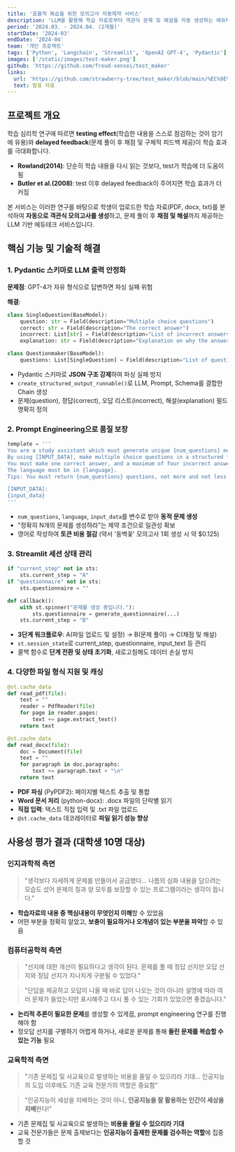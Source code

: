 ```yaml
---
title: '효율적 복습을 위한 모의고사 자동제작 서비스'
description: 'LLM을 활용해 학습 자료로부터 객관식 문제 및 해설을 자동 생성하는 에듀테크 서비스'
period: '2024.03. - 2024.04. (2개월)'
startDate: '2024-03'
endDate: '2024-04'
team: '개인 프로젝트'
tags: ['Python', 'Langchain', 'Streamlit', 'OpenAI GPT-4', 'Pydantic']
images: ['/static/images/test-maker.png']
github: 'https://github.com/freud-sensei/test_maker'
links:
  url: 'https://github.com/strawberry-tree/test_maker/blob/main/%EC%9E%90%EC%97%B0%EC%96%B4%EC%B2%98%EB%A6%AC%EC%99%80%EA%B5%90%EC%9C%A1_%EA%B8%B0%EB%A7%90%EB%B0%9C%ED%91%9C_%EC%86%A1%EC%83%81%EB%A1%9D.pdf'
  text: 발표 자료
---
```


## 프로젝트 개요

학습 심리학 연구에 따르면 **testing effect**(학습한 내용을 스스로 점검하는 것이 암기에 유용)와 **delayed feedback**(문제 풀이 후 채점 및 구체적 피드백 제공)이 학습 효과를 극대화합니다.

- **Rowland(2014)**: 단순히 학습 내용을 다시 읽는 것보다, test가 학습에 더 도움이 됨
- **Butler et al.(2008)**: test 이후 delayed feedback이 주어지면 학습 효과가 더 커짐

본 서비스는 이러한 연구를 바탕으로 학생이 업로드한 학습 자료(PDF, docx, txt)를 분석하여 **자동으로 객관식 모의고사를 생성**하고, 문제 풀이 후 **채점 및 해설**까지 제공하는 LLM 기반 에듀테크 서비스입니다.

## 핵심 기능 및 기술적 해결

### 1. Pydantic 스키마로 LLM 출력 안정화

**문제점**: GPT-4가 자유 형식으로 답변하면 파싱 실패 위험

**해결**:

```python
class SingleQuestion(BaseModel):
    question: str = Field(description="Multiple choice questions")
    correct: str = Field(description="The correct answer")
    incorrect: List[str] = Field(description="List of incorrect answers")
    explanation: str = Field(description="Explanation on why the answer is correct")

class Questionmaker(BaseModel):
    questions: List[SingleQuestion] = Field(description="List of questions")
```

- Pydantic 스키마로 **JSON 구조 강제**하여 파싱 실패 방지
- `create_structured_output_runnable()`로 LLM, Prompt, Schema를 결합한 Chain 생성
- 문제(question), 정답(correct), 오답 리스트(incorrect), 해설(explanation) 필드 명확히 정의

### 2. Prompt Engineering으로 품질 보장

```python
template = '''
You are a study assistant which must generate unique {num_questions} multiple-choice questions for students.
By using [INPUT_DATA], make multiple choice questions in a structured format.
You must make one correct answer, and a maximum of four incorrect answers.
The language must be in {language}.
Tips: You must return {num_questions} questions, not more and not less.

[INPUT_DATA]:
{input_data}
'''
```

- `num_questions`, `language`, `input_data`를 변수로 받아 **동적 문제 생성**
- "정확히 N개의 문제를 생성하라"는 제약 조건으로 일관성 확보
- 영어로 작성하여 **토큰 비용 절감** (약서 '동백꽃' 모의고사 1회 생성 시 약 $0.125)

### 3. Streamlit 세션 상태 관리

```python
if "current_step" not in sts:
    sts.current_step = "A"
if "questionnaire" not in sts:
    sts.questionnaire = ""

def callback():
    with st.spinner("문제를 생성 중입니다."):
        sts.questionnaire = generate_questionnaire(...)
    sts.current_step = "B"
```

- **3단계 워크플로우**: A(파일 업로드 및 설정) → B(문제 풀이) → C(채점 및 해설)
- `st.session_state`로 current_step, questionnaire, input_text 등 관리
- 콜백 함수로 **단계 전환 및 상태 초기화**, 새로고침해도 데이터 손실 방지

### 4. 다양한 파일 형식 지원 및 캐싱

```python
@st.cache_data
def read_pdf(file):
    text = ""
    reader = PdfReader(file)
    for page in reader.pages:
        text += page.extract_text()
    return text

@st.cache_data
def read_docx(file):
    doc = Document(file)
    text = ""
    for paragraph in doc.paragraphs:
        text += paragraph.text + "\n"
    return text
```

- **PDF 파싱** (PyPDF2): 페이지별 텍스트 추출 및 통합
- **Word 문서 처리** (python-docx): .docx 파일의 단락별 읽기
- **직접 입력**: 텍스트 직접 입력 및 .txt 파일 업로드
- `@st.cache_data` 데코레이터로 **파일 읽기 성능 향상**

## 사용성 평가 결과 (대학생 10명 대상)

### 인지과학적 측면

> "생각보다 자세하게 문제를 만들어서 공급했다... 나름의 심화 내용을 담으려는 모습도 섰어 문제의 질과 양 모두를 보장할 수 있는 프로그램이라는 생각이 듭니다."

- **학습자료의 내용 중 핵심내용이 무엇인지 이해**할 수 있었음
- 어떤 부분을 정확히 알았고, **보충이 필요하거나 오개념이 있는 부분을 파악**할 수 있음

### 컴퓨터공학적 측면

> "선지에 대한 개선이 필요하다고 생각이 된다. 문제를 풀 때 정답 선지만 오답 선지와 정답 선지가 지나치게 구분될 수 있었다."

> "단답을 제공하고 오답이 나올 때 바로 답이 나오는 것이 아니라 설명에 따라 여러 문제가 들었는지만 표시해주고 다시 풀 수 있는 기회가 있었으면 좋겠습니다."

- **논리적 추론이 필요한 문제**를 생성할 수 있게끔, prompt engineering 연구를 진행해야 함
- 정오답 선지를 구별하기 어렵게 하거나, 새로운 문제를 통해 **들린 문제를 복습할 수 있는 기능** 필요

### 교육학적 측면

> "기존 문제집 및 사교육으로 발생하는 비용을 줄일 수 있으리라 기대... 인공지능의 도입 이후에도 기존 교육 전문가의 역할은 중요함"

> "인공지능이 세상을 지배하는 것이 아니, **인공지능을 잘 활용하는 인간이 세상을 지배**한다!"

- 기존 문제집 및 사교육으로 발생하는 **비용을 줄일 수 있으리라 기대**
- 교육 전문가들은 문제 출제보다는 **인공지능이 출제한 문제를 검수하는 역할**에 집중할 것
